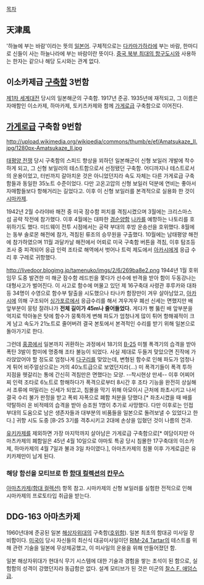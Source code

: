 [[목차]]

== 天津風 ==
'하늘에 부는 바람'이라는 뜻의 [[일본어]]. 구체적으로는 [[다카마가하라]]에 부는 바람, 한마디로 신들이 사는 하늘나라에 부는 바람이란 뜻이다. [[톈진|중국 북부 최대의 항구도시]]와 사용하는 한자는 같으나 해당 도시와는 관계 없다.


== 이소카제급 [[구축함]] 3번함 ==
[[제1차 세계대전]] 당시의 일본해군의 구축함. 1917년 준공. 1935년에 재적되고,  그 이름은 자매함인 이소카제, 하마카제, 토키츠카제와 함께 [[가게로급]] 구축함으로 이어진다.


== [[가게로급]] 구축함 9번함 ==
http://upload.wikimedia.org/wikipedia/commons/thumb/e/ef/Amatsukaze_II.jpg/1280px-Amatsukaze_II.jpg

[[태평양 전쟁]] 당시 구축함의 스피드 향상을 꾀하던 일본해군이 신형 보일러 개발에 착수하게 되고, 그 신형 보일러의 테스트함으로서 선정됐던 구축함. 어디까지나 테스트로서의 운용이었고, 터빈까지 갈아치운 것은 아니었던지라 속도 자체는 다른 가게로급 구축함들과 동일한 35노트 수준이었다. 다만 고온고압의 신형 보일러 덕분에 연비는 좋아서 자매함들보다 항해거리는 길었다고. 이후 이 신형 보일러를 본격적으로 실용화 한 것이 [[시마카제]]. 

1942년 2월 수라야바 해전 중 미국 잠수함 퍼치를 격침시켰으며 3월에는 크리스마스 섬 공략 작전에 참가했다. 이후 4월에는 대파한 [[경순양함]] [[나카]]를 예항하는 나토리를 호위하기도 했다.
미드웨이 전투 시점에서는 공략 부대의 후방 운송선을 호위했다. 8월에는 동부 솔로몬 해전에 참가, 격침된 류조의 승무원을 구출했다.
10월에는 남태평양 해전에 참가하였으며 11월 과달카날 해전에서 어뢰로 미국 구축함 버튼을 격침, 이후 탐조등 조사 중 피격되어 응급 인력 조타로 해역에서 벗어나 트럭 제도에서 [[아카시]]에게 응급 수리 후 구레로 귀항했다.

http://livedoor.blogimg.jp/tamenuko/imgs/2/6/269ba8e2.png
1944년 1월 호위임무 도중 발견한 미 해군 잠수함 레드핀을 쫓다가 선수에 반격을 받아 함이 두동강나는 대형사고가 벌어진다. 이 사고로 함수에 머물고 있던 제 16구축대 사령관 후루카와 대좌 등 34명이 수영으로 함수부 탈출을 시도했으나 타나카 함장만이 겨우 살아남았고, [[아카시]]에 의해 구조되어 [[싱가포르]]에서 응급수리를 해서 겨우겨우 폐선 신세는 면했지만 배 앞부분이 뭉텅 잘려나가 '''전체 길이가 45m나 줄어들었다.''' 게다가 뻥 뚫린 배 앞부분을 억지로 막아놓은 탓에 함수가 뭉툭하게 변해 파도가 엄청나게 많이 튀어 항해궤적이 크게 남고 속도가 21노트로 줄어버려 결국 본토에서 본격적인 수리를 받기 위해 일본으로 돌아가기로 한다.

그런데 [[홍콩]]에서 일본까지 귀환하는 과정에서 18기의 [[B-25]] 미첼 폭격기의 습격을 받아 폭탄 3발이 함미에 명중해 조타 불능이 되었다. 사실 제대로 두들겨 맞았으면 진작에 가라앉았어야 할 정도로 엄청나게 [[다구리]]를 맞았는데, 변형된 함수로 인해 파도가 엄청나게 튀어 비주얼상으로는 거의 40노트급으로 보였던지라(…) 미 폭격기들이 폭격 투하 지점을 헷갈리는 통에 간신히 격침만은 면했다는 모양. --착시현상 만세-- 이후 어찌어찌 인력 조타로 6노트로 항해하다가 폭격으로부터 8시간 후 조타 기능을 완전히 상실해서 조류에 떠밀리는 신세가 되었고, 침몰을 막기 위해 아모이시 근처에 좌초시키고 나서 결국 수리 불가 판정을 받고 폭뢰 자폭으로 폐함 처분을 당했다.[* 좌초시켰을 때 배를 약탈하러 온 비적떼의 습격을 받아 승조원 1명이 추가로 사망했다. 다만 이후로는 인접 부대의 도움으로 남은 생존자들과 대부분의 비품들을 일본으로 돌려보낼 수 있었다고 한다.] 귀항 시도 도중 [B-25 3기를 격추시키고 2대에 손상을 입혔던 것이 나름의 전과.

[[유키카제 구축함|유키카제]]를 제외하면 가장 마지막까지 살아남은 가게로급 구축함으로[* 여담이지만 아마츠카제의 폐함일은 45년 4월 10일으로 야마토 특공 당시 침몰한 17구축대의 이소카제, 하마카제의 4월 7일과 불과 3일 차이였다.], 아마츠카제의 침몰 이후 가게로급은 유키카제만이 남게 된다.

=== 해당 함선을 모티브로 한 [[함대 컬렉션]]의 [[칸무스]] ===
[[아마츠카제(함대 컬렉션)]] 항목 참고. 시마카제의 신형 보일러를 실험한 전적으로 인해 시마카제의 프로토타입 취급을 받는다.

== DDG-163 아마츠카제 ==
1960년대에 준공된 일본 [[해상자위대]]의 구축함([[호위함]]). 일본 최초의 함대공 미사일 장비함이다. [[미국]]이 당시 자신들의 최신식 대공미사일이던 [[RIM-24 Tartar]]의 테스트를 위해 관련 기술을 일본에 무상제공했고, 이 미사일의 운용을 위해 만들어졌던 함.

일본 해상자위대가 현대식 무기 시스템에 대한 기술과 경험을 쌓는 초석이 된 함으로, 실험함의 성격이 강했던지라 동급함은 없다. 설계 모티브가 된 것은 미군의 [[찰스 F. 애덤스급]].
